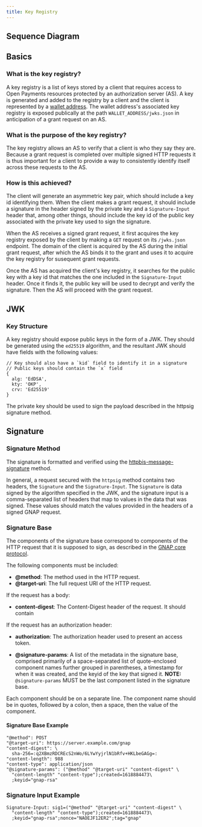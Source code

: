 ```yaml
---
title: Key Registry
---
```



## Sequence Diagram

<LargeImg src='/img/key-registry-diagram.png' alt='Key registry diagram' />

## Basics

### What is the key registry?

A key registry is a list of keys stored by a client that requires access to Open Payments resources protected by an authorization server (AS). A key is generated and added to the registry by a client and the client is represented by a [wallet address](/reference/glossary#wallet-address). The wallet address's associated key registry is exposed publically at the path `WALLET_ADDRESS/jwks.json` in anticipation of a grant request on an AS.

### What is the purpose of the key registry?

The key registry allows an AS to verify that a client is who they say they are. Because a grant request is completed over multiple signed HTTP requests it is thus important for a client to provide a way to consistently identify itself across these requests to the AS.

### How is this achieved?

The client will generate an asymmetric key pair, which should include a key id identifying them. When the client makes a grant request, it should include a signature in the header signed by the private key and a `Signature-Input` header that, among other things, should include the key id of the public key associated with the private key used to sign the signature.

When the AS receives a signed grant request, it first acquires the key registry exposed by the client by making a `GET` request on its `/jwks.json` endpoint. The domain of the client is acquired by the AS during the initial grant request, after which the AS binds it to the grant and uses it to acquire the key registry for susequent grant requests.

Once the AS has acquired the client's key registry, it searches for the public key with a key id that matches the one included in the `Signature-Input` header. Once it finds it, the public key will be used to decrypt and verify the signature. Then the AS will proceed with the grant request.

## JWK

### Key Structure

A key registry should expose public keys in the form of a JWK. They should be generated using the `ed25519` algorithm, and the resultant JWK should have fields with the following values:

```
// Key should also have a `kid` field to identify it in a signature
// Public keys should contain the `x` field
{
  alg: 'EdDSA',
  kty: 'OKP',
  crv: 'Ed25519'
}
```

The private key should be used to sign the payload described in the httpsig signature method.

## Signature

### Signature Method

The signature is formatted and verified using the [httpbis-message-signature](https://datatracker.ietf.org/doc/html/draft-ietf-httpbis-message-signatures-16) method.

In general, a request secured with the `httpsig` method contains two headers, the `Signature` and the `Signature-Input`. The `Signature` is data signed by the algorithm specified in the JWK, and the signature input is a comma-separated list of headers that map to values in the data that was signed. These values should match the values provided in the headers of a signed GNAP request.

### Signature Base

The components of the signature base correspond to components of the HTTP request that it is supposed to sign, as described in the [GNAP core protocol](https://datatracker.ietf.org/doc/html/draft-ietf-gnap-core-protocol#section-7.3.1).

The following components must be included:

- **@method**: The method used in the HTTP request.
- **@target-uri**: The full request URI of the HTTP request.

If the request has a body:

- **content-digest**: The Content-Digest header of the request. It should contain

If the request has an authorization header:

- **authorization**: The authorization header used to present an access token.

- **@signature-params**: A list of the metadata in the signature base, comprised primarily of a space-separated list of quote-enclosed component names further grouped in parentheses, a timestamp for when it was created, and the keyid of the key that signed it.
  **NOTE:** `@signature-params` MUST be the last component listed in the signature base.

Each component should be on a separate line. The component name should be in quotes, followed by a colon, then a space, then the value of the component.

#### Signature Base Example

```
"@method": POST
"@target-uri": https://server.example.com/gnap
"content-digest": \
  sha-256=:q2XBmzRDCREcS2nWo/6LYwYyjrlN1bRfv+HKLbeGAGg=:
"content-length": 988
"content-type": application/json
"@signature-params": ("@method" "@target-uri" "content-digest" \
  "content-length" "content-type");created=1618884473\
  ;keyid="gnap-rsa"
```

### Signature Input Example

```
Signature-Input: sig1=("@method" "@target-uri" "content-digest" \
  "content-length" "content-type");created=1618884473\
  ;keyid="gnap-rsa";nonce="NAOEJF12ER2";tag="gnap"
```

